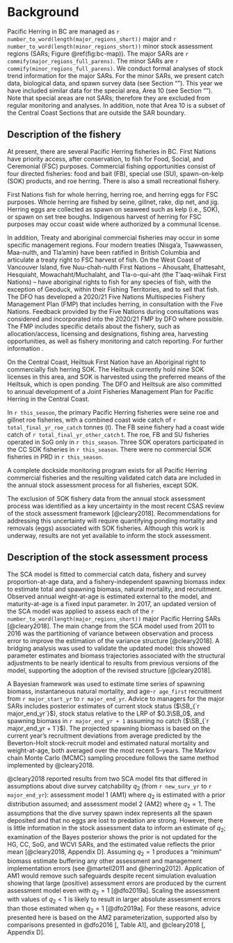 # Background

Pacific Herring in BC are managed as
`r number_to_word(length(major_regions_short))` major and
`r number_to_word(length(minor_regions_short))` minor
stock assessment regions (SARs; Figure \@ref(fig:bc-map)).
The major SARs are `r commify(major_regions_full_parens)`.
The minor SARs are `r commify(minor_regions_full_parens)`.
We conduct formal analyses of stock trend information for the major SARs.
For the minor SARs, we present catch data, biological data, and spawn survey data
<!-- TODO: JC expand on why we don't to stock assessments for minor SARs? -->
<!-- Not sure that is necessary -->
(see Section "\nameref{sec:app-minor}").
This year we have included similar data for the special area, Area 10
<!-- TODO: JC to say why we are including A10 this year, if required -->
(see Section "\nameref{sec:app-special}").
Note that special areas are not SARs;
therefore they are excluded from regular monitoring and analyses.
In addition, note that Area 10 is a subset of the Central Coast Sections that
are outside the SAR boundary.

## Description of the fishery

At present, there are several Pacific Herring fisheries in BC.
First Nations have priority access, after conservation,
to fish for Food, Social, and Ceremonial (FSC) purposes.
Commercial fishing opportunities consist of four directed fisheries:
food and bait (FB),
special use (SU),
spawn-on-kelp (SOK) products, and
roe herring.
There is also a small recreational fishery.

First Nations fish for whole herring, herring roe, and herring eggs for FSC purposes.
Whole herring are fished by seine, gillnet, rake, dip net, and jig.
Herring eggs are collected as spawn on seaweed such as kelp (i.e., SOK), or
spawn on set tree boughs. 
Indigenous harvest of herring for FSC purposes may occur coast wide where authorized by a communal license.

In addition, Treaty and aboriginal commercial fisheries may occur
in some specific management regions.
Four modern treaties (Nisga'a, Tsawwassen, Maa-nulth, and Tla'amin)
have been ratified in British Columbia and
articulate a treaty right to FSC harvest of fish.
On the West Coast of Vancouver Island, five Nuu-chah-nulth First Nations -- 
Ahousaht, Ehattesaht, Hesquiaht, Mowachaht/Muchalaht, and Tla-o-qui-aht
(the T'aaq-wiihak First Nations) --
have aboriginal rights to fish for any species of fish,
with the exception of Geoduck,
within their Fishing Territories, and to sell that fish.
The DFO has developed a 2020/21 Five Nations
Multispecies Fishery Management Plan (FMP) that includes herring,
in consultation with the Five Nations.
Feedback provided by the Five Nations during consultations was considered and
incorporated into the 2020/21 FMP by DFO where possible. 
The FMP includes specific details about the fishery, such as
allocation/access,
licensing and designations,
fishing area,
harvesting opportunities,
as well as fishery monitoring and catch reporting. 
For further information
\link{http://waves-vagues.dfo-mpo.gc.ca/Library/40869374.pdf}{see the FMP}.

On the Central Coast,
Heiltsuk First Nation have an Aboriginal right to commercially fish herring SOK.
The Heiltsuk currently hold nine SOK licenses in this area,
and SOK is harvested using the preferred means of the Heiltsuk,
which is open ponding.
The DFO and Heiltsuk are also committed to annual development of a
Joint Fisheries Management Plan for Pacific Herring in the Central Coast.

In `r this_season`, the primary Pacific Herring fisheries were 
seine roe and gillnet roe fisheries,
with a combined coast wide catch of `r total_final_yr_roe_catch` tonnes (t).
The FB seine fishery had a coast wide catch of
`r total_final_yr_other_catch`&nbsp;t.
The roe, FB and SU fisheries operated in SoG only in `r this_season`.
Three SOK operators participated in the CC SOK fisheries in `r this_season`.
There were no commercial SOK fisheries in PRD in `r this_season`.

A complete dockside monitoring program exists for all Pacific Herring
commercial fisheries and the resulting validated catch data are included
in the annual stock assessment process for all fisheries, except SOK.

The exclusion of SOK fishery data from the annual stock assessment process was
identified as a key uncertainty in the most recent CSAS review
of the stock assessment framework [@cleary2018].
Recommendations for addressing this uncertainty will require quantifying
ponding mortality and removals (eggs) associated with SOK fisheries.
Although this work is underway,
results are not yet available to inform the stock assessment.

## Description of the stock assessment process

The SCA model is fitted to
commercial catch data,
fishery and survey proportion-at-age data, and
a fishery-independent spawning biomass index to estimate
total and spawning biomass,
natural mortality, and
recruitment.
Observed annual weight-at-age is estimated external to the model, and
maturity-at-age is a fixed input parameter.
In 2017, an updated version of the SCA model was applied to assess each of the
`r number_to_word(length(major_regions_short))` major Pacific Herring SARs [@cleary2018].
The main change from the SCA model used from 2011 to 2016 was
the partitioning of variance between observation and process error
to improve the estimation of the variance structure [@cleary2018].
A bridging analysis was used to validate the updated model:
this showed parameter estimates and biomass trajectories
associated with the structural adjustments to be nearly identical
to results from previous versions of the model,
supporting the adoption of the revised structure [@cleary2018].

A Bayesian framework was used to estimate time series of
spawning biomass,
instantaneous natural mortality, and
age-`r age_first` recruitment from `r major_start_yr` to `r major_end_yr`.
Advice to managers for the major SARs includes posterior estimates of
current stock status ($\SB_{`r major_end_yr`}$),
stock status relative to the LRP of $0.3\SB_0$, and
spawning biomass in `r major_end_yr + 1` assuming no catch
($\SB_{`r major_end_yr + 1`}$).
The projected spawning biomass is based on
the current year's recruitment deviations from average
predicted by the Beverton-Holt stock-recruit model and
estimated natural mortality and weight-at-age,
both averaged over the most recent 5-years.
The Markov chain Monte Carlo (MCMC) sampling procedure follows the same method implemented by @cleary2018.

@cleary2018 reported results from two SCA model fits that differed
in assumptions about dive survey catchability $q_2$
(from `r new_surv_yr` to `r major_end_yr`):
assessment model 1 (AM1) where $q_2$ is estimated with a prior distribution assumed; and
assessment model 2 (AM2) where $q_2 = 1$.
The assumptions that the dive survey spawn index represents
all the spawn deposited and that no eggs are lost to predation are strong.
However, there is little information in the stock assessment data
to inform an estimate of $q_2$;
examination of the Bayes posterior shows the prior is not updated for
the HG, CC, SoG, and WCVI SARs, and
the estimated value reflects the prior mean [@cleary2018, Appendix D].
Assuming $q_2 = 1$ produces a "minimum" biomass estimate
buffering any other assessment and management implementation errors
(see @martell2011 and @herring2012).
Application of AM1 would remove such safeguards
despite recent simulation evaluation showing that
large (positive) assessment errors are produced by the current assessment model
even with $q_2 = 1$ [@dfo2019a].
Scaling the assessment with values of $q_2 < 1$ is likely to result in
larger absolute assessment errors than those estimated when $q_2 = 1$ [@dfo2019a].
For these reasons,
advice presented here is based on the AM2 parameterization,
supported also by comparisons presented in @dfo2016 [, Table A1], and
@cleary2018 [, Appendix D].
